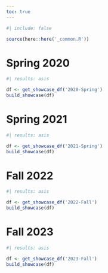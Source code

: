 ```yaml
---
toc: true
---
```


```r
#| include: false

source(here::here('_common.R'))
```

# Spring 2020

::: {.grid}

```r
#| results: asis

df <- get_showcase_df('2020-Spring')
build_showcase(df)
```

:::

# Spring 2021

::: {.grid}

```r
#| results: asis

df <- get_showcase_df('2021-Spring')
build_showcase(df)
```

:::

# Fall 2022

::: {.grid}

```r
#| results: asis

df <- get_showcase_df('2022-Fall')
build_showcase(df)
```

:::

# Fall 2023

::: {.grid}

```r
#| results: asis

df <- get_showcase_df('2023-Fall')
build_showcase(df)
```

:::
